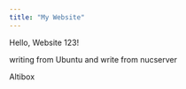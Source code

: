 ```yaml
---
title: "My Website"
---
```


Hello, Website 123!

writing from Ubuntu and write from nucserver 

Altibox



